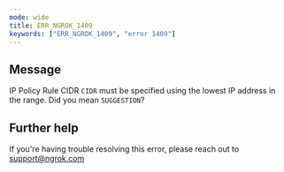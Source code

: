 ```yaml
---
mode: wide
title: ERR_NGROK_1409
keywords: ["ERR_NGROK_1409", "error 1409"]
---
```


## Message

IP Policy Rule CIDR `CIDR` must be specified using the lowest IP address in the range. Did you mean `SUGGESTION`?

## Further help

If you're having trouble resolving this error, please reach out to [support@ngrok.com](mailto:support@ngrok.com?subject=Help%20with%20ERR_NGROK_1409)

